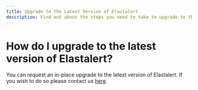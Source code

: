 ```yaml
---
title: Upgrade to the Latest Version of Elastalert
description: Find out about the steps you need to take to upgrade to the latest version of Elastalert in this help article from Logit.io
---
```


# How do I upgrade to the latest version of Elastalert?

You can request an in-place upgrade to the latest version of Elastalert.
If you wish to do so please contact us [here](https://logit.io/contact-us).